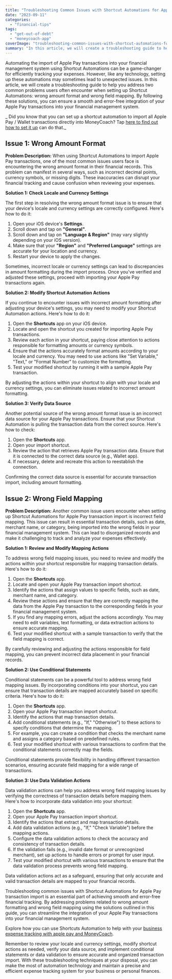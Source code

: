 ```yaml
---
title: "Troubleshooting Common Issues with Shortcut Automations for Apple Pay Transaction Import"
date: "2023-09-11"
categories: 
  - "financial-tips"
tags: 
  - "get-out-of-debt"
  - "moneycoach-app"
coverImage: "troubleshooting-common-issues-with-shortcut-automations-for-apple-pay-transaction-import.jpeg"
summary: "In this article, we will create a troubleshooting guide to help you address two common problems users often encounter when setting up Shortcut Automations: wrong amount format and wrong field mapping."
---
```


Automating the import of Apple Pay transactions into your financial management system using Shortcut Automations can be a game-changer for efficiently tracking your expenses. However, like any technology, setting up these automations may sometimes lead to unexpected issues. In this article, we will create a troubleshooting guide to help you address two common problems users often encounter when setting up Shortcut Automations: wrong amount format and wrong field mapping. By following these solutions, you can ensure a smooth and error-free integration of your Apple Pay transactions into your financial management system.

_ Did you know that you can set up a shortcut automation to import all Apple Pay / Wallet transactions directly into MoneyCoach? Tap [here to find out how to set it up](/guides/how-to-import-apple-pay-wallet-transactions-to-moneycoach) can do that._

## Issue 1: Wrong Amount Format

**Problem Description:** When using Shortcut Automations to import Apple Pay transactions, one of the most common issues users face is encountering the wrong amount format in their financial records. This problem can manifest in several ways, such as incorrect decimal points, currency symbols, or missing digits. These inaccuracies can disrupt your financial tracking and cause confusion when reviewing your expenses.

**Solution 1: Check Locale and Currency Settings**

The first step in resolving the wrong amount format issue is to ensure that your device's locale and currency settings are correctly configured. Here's how to do it:

1. Open your iOS device's **Settings**.
2. Scroll down and tap on **"General"**.
3. Scroll down and tap on **"Language & Region"** (may vary slightly depending on your iOS version).
4. Make sure that your **"Region"** and **"Preferred Language"** settings are accurate for your location and currency.
5. Restart your device to apply the changes.

Sometimes, incorrect locale or currency settings can lead to discrepancies in amount formatting during the import process. Once you've verified and adjusted these settings, proceed with importing your Apple Pay transactions again.

**Solution 2: Modify Shortcut Automation Actions**

If you continue to encounter issues with incorrect amount formatting after adjusting your device's settings, you may need to modify your Shortcut Automation actions. Here's how to do it:

1. Open the **Shortcuts** app on your iOS device.
2. Locate and open the shortcut you created for importing Apple Pay transactions.
3. Review each action in your shortcut, paying close attention to actions responsible for formatting amounts or currency symbols.
4. Ensure that the actions accurately format amounts according to your locale and currency. You may need to use actions like "Set Variable," "Text," or "Format Number" to customize the formatting.
5. Test your modified shortcut by running it with a sample Apple Pay transaction.

By adjusting the actions within your shortcut to align with your locale and currency settings, you can eliminate issues related to incorrect amount formatting.

**Solution 3: Verify Data Source**

Another potential source of the wrong amount format issue is an incorrect data source for your Apple Pay transactions. Ensure that your Shortcut Automation is pulling the transaction data from the correct source. Here's how to check:

1. Open the **Shortcuts** app.
2. Open your import shortcut.
3. Review the action that retrieves Apple Pay transaction data. Ensure that it is connected to the correct data source (e.g., Wallet app).
4. If necessary, delete and recreate this action to reestablish the connection.

Confirming the correct data source is essential for accurate transaction import, including amount formatting.

## Issue 2: Wrong Field Mapping

**Problem Description:** Another common issue users encounter when setting up Shortcut Automations for Apple Pay transaction import is incorrect field mapping. This issue can result in essential transaction details, such as date, merchant name, or category, being imported into the wrong fields in your financial management system. This can lead to disorganized records and make it challenging to track and analyze your expenses effectively.

**Solution 1: Review and Modify Mapping Actions**

To address wrong field mapping issues, you need to review and modify the actions within your shortcut responsible for mapping transaction details. Here's how to do it:

1. Open the **Shortcuts** app.
2. Locate and open your Apple Pay transaction import shortcut.
3. Identify the actions that assign values to specific fields, such as date, merchant name, and category.
4. Review these actions and ensure that they are correctly mapping the data from the Apple Pay transaction to the corresponding fields in your financial management system.
5. If you find any mapping errors, adjust the actions accordingly. You may need to edit variables, text formatting, or data extraction actions to ensure accurate mapping.
6. Test your modified shortcut with a sample transaction to verify that the field mapping is correct.

By carefully reviewing and adjusting the actions responsible for field mapping, you can prevent incorrect data placement in your financial records.

**Solution 2: Use Conditional Statements**

Conditional statements can be a powerful tool to address wrong field mapping issues. By incorporating conditions into your shortcut, you can ensure that transaction details are mapped accurately based on specific criteria. Here's how to do it:

1. Open the **Shortcuts** app.
2. Open your Apple Pay transaction import shortcut.
3. Identify the actions that map transaction details.
4. Add conditional statements (e.g., "If," "Otherwise") to these actions to specify conditions that determine the mapping.
5. For example, you can create a condition that checks the merchant name and assigns a category based on predefined rules.
6. Test your modified shortcut with various transactions to confirm that the conditional statements correctly map the fields.

Conditional statements provide flexibility in handling different transaction scenarios, ensuring accurate field mapping for a wide range of transactions.

**Solution 3: Use Data Validation Actions**

Data validation actions can help you address wrong field mapping issues by verifying the correctness of transaction details before mapping them. Here's how to incorporate data validation into your shortcut:

1. Open the **Shortcuts** app.
2. Open your Apple Pay transaction import shortcut.
3. Identify the actions that extract and map transaction details.
4. Add data validation actions (e.g., "If," "Check Variable") before the mapping actions.
5. Configure the data validation actions to check the accuracy and consistency of transaction details.
6. If the validation fails (e.g., invalid date format or unrecognized merchant), set up actions to handle errors or prompt for user input.
7. Test your modified shortcut with various transactions to ensure that the data validation process prevents wrong field mapping.

Data validation actions act as a safeguard, ensuring that only accurate and valid transaction details are mapped to your financial records.

Troubleshooting common issues with Shortcut Automations for Apple Pay transaction import is an essential part of achieving smooth and error-free financial tracking. By addressing problems related to wrong amount formatting and wrong field mapping using the solutions outlined in this guide, you can streamline the integration of your Apple Pay transactions into your financial management system.

Explore how you can use Shortcuts Automation to help with your [business expense tracking with apple pay and MoneyCoach](/blog/streamlining-business-expense-tracking-with-apple-pay-and-moneycoach).

Remember to review your locale and currency settings, modify shortcut actions as needed, verify your data source, and implement conditional statements or data validation to ensure accurate and organized transaction import. With these troubleshooting techniques at your disposal, you can make the most of automation technology and maintain a precise and efficient expense tracking system for your business or personal finances.